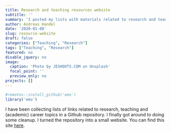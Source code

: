 ```yaml
---
title: Research and teaching resources website
subtitle: ''
summary: 'I posted my lists with materials related to research and teaching as a website.'
author: Andreas Handel
date: '2020-01-08'
slug: resource-website
draft: false
categories: ["Teaching", "Research"]
tags: ["Teaching", "Research"]
featured: no
disable_jquery: no
image:
  caption: 'Photo by JESHOOTS.COM on Unsplash'
  focal_point: ''
  preview_only: no
projects: []
---
```



```r
#remotes::install_github('emo')
library('emo')
```

I have been collecting lists of links related to research, teaching and (academic) career topics in a Github repository.
I finally got around to doing some cleanup. I turned the repository into a small website. You can find this site [here](https://andreashandel.github.io/research-and-teaching-resources/). 
